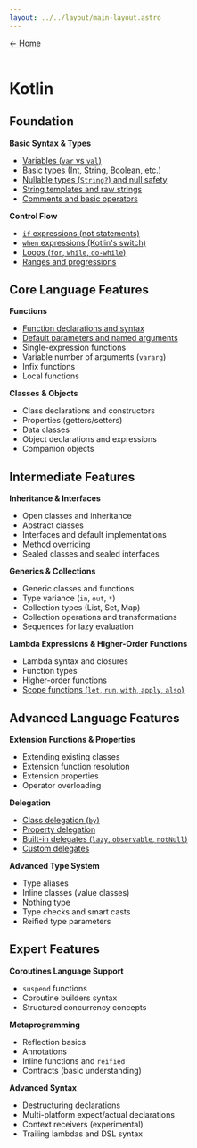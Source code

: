 ---
layout: ../../layout/main-layout.astro
---

<a href="/">← Home </a> <br /> <br />

# Kotlin

## Foundation
**Basic Syntax & Types**
- [Variables (`var` vs `val`)](./kotlin/variables)
- [Basic types (Int, String, Boolean, etc.)](./kotlin/basic-types)
- [Nullable types (`String?`) and null safety](./kotlin/nullable)
- [String templates and raw strings](./kotlin/string_templates)
- [Comments and basic operators](./kotlin/comments_operators)

**Control Flow**
- [`if` expressions (not statements)](./kotlin/if_expressions)
- [`when` expressions (Kotlin's switch)](./kotlin/when_expressions)
- [Loops (`for`, `while`, `do-while`)](./kotlin/loops)
- [Ranges and progressions](./kotlin/ranges_progressions)

## Core Language Features
**Functions**
- [Function declarations and syntax](./kotlin/function_declarations)
- [Default parameters and named arguments](./kotlin/function_default_named_params)
- Single-expression functions
- Variable number of arguments (`vararg`)
- Infix functions
- Local functions

**Classes & Objects**
- Class declarations and constructors
- Properties (getters/setters)
- Data classes
- Object declarations and expressions
- Companion objects

## Intermediate Features
**Inheritance & Interfaces**
- Open classes and inheritance
- Abstract classes
- Interfaces and default implementations
- Method overriding
- Sealed classes and sealed interfaces

**Generics & Collections**
- Generic classes and functions
- Type variance (`in`, `out`, `*`)
- Collection types (List, Set, Map)
- Collection operations and transformations
- Sequences for lazy evaluation

**Lambda Expressions & Higher-Order Functions**
- Lambda syntax and closures
- Function types
- Higher-order functions
- [Scope functions (`let`, `run`, `with`, `apply`, `also`)](./kotlin/scope_functions)

## Advanced Language Features
**Extension Functions & Properties**
- Extending existing classes
- Extension function resolution
- Extension properties
- Operator overloading

**Delegation**
- [Class delegation (`by`)](./kotlin/class-delegation)
- [Property delegation](./kotlin/property-delegation)
- [Built-in delegates (`lazy`, `observable`, `notNull`)](./kotlin/built-in-delegates)
- [Custom delegates](./kotlin/custom-delegation)

**Advanced Type System**
- Type aliases
- Inline classes (value classes)
- Nothing type
- Type checks and smart casts
- Reified type parameters

## Expert Features
**Coroutines Language Support**
- `suspend` functions
- Coroutine builders syntax
- Structured concurrency concepts

**Metaprogramming**
- Reflection basics
- Annotations
- Inline functions and `reified`
- Contracts (basic understanding)

**Advanced Syntax**
- Destructuring declarations
- Multi-platform expect/actual declarations
- Context receivers (experimental)
- Trailing lambdas and DSL syntax